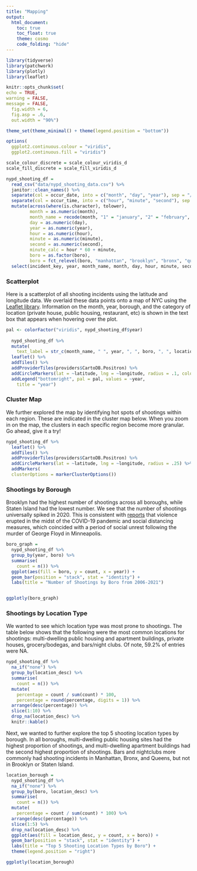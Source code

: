 ```yaml
---
title: "Mapping"
output: 
  html_document:
    toc: true
    toc_float: true
    theme: cosmo
    code_folding: "hide"
---
```


```r
library(tidyverse)
library(patchwork)
library(plotly)
library(leaflet)

knitr::opts_chunk$set(
echo = TRUE,
warning = FALSE,
message = FALSE,
  fig.width = 6,
  fig.asp = .6,
  out.width = "90%")

theme_set(theme_minimal() + theme(legend.position = "bottom"))

options(
  ggplot2.continuous.colour = "viridis",
  ggplot2.continuous.fill = "viridis")

scale_colour_discrete = scale_colour_viridis_d
scale_fill_discrete = scale_fill_viridis_d
```

```r
nypd_shooting_df = 
  read_csv("data/nypd_shooting_data.csv") %>%
  janitor::clean_names() %>%
  separate(col = occur_date, into = c("month", "day", "year"), sep = "/") %>%
  separate(col = occur_time, into = c("hour", "minute", "second"), sep = ":") %>%
  mutate(across(where(is.character), tolower),
         month = as.numeric(month),
         month_name = recode(month, "1" = "january", "2" = "february", "3" = "march", "4" = "april", "5" = "may", "6" = "june", "7" = "july", "8" = "august", "9" = "september", "10" = "october", "11" = "november", "12" = "december"),
         day = as.numeric(day),
         year = as.numeric(year), 
         hour = as.numeric(hour),
         minute = as.numeric(minute), 
         second = as.numeric(second),
         minute_calc = hour * 60 + minute,
         boro = as.factor(boro), 
         boro = fct_relevel(boro, "manhattan", "brooklyn", "bronx", "queens", "staten island")) %>%
  select(incident_key, year, month_name, month, day, hour, minute, second, minute_calc, everything())
```

### Scatterplot
Here is a scatterplot of all shooting incidents using the latitude and longitude data. We overlaid these data points onto a map of NYC using the [Leaflet library](https://rstudio.github.io/leaflet/). Information on the month, year, borough, and the category of location (private house, public housing, restaurant, etc) is shown in the text box that appears when hovering over the plot.

```r
pal <- colorFactor("viridis", nypd_shooting_df$year)
 
  nypd_shooting_df %>%
  mutate(
    text_label = str_c(month_name, " ", year, ", ", boro, ", ", location_desc)) %>%
  leaflet() %>%
  addTiles() %>%
  addProviderTiles(providers$CartoDB.Positron) %>%
  addCircleMarkers(lat = ~latitude, lng = ~longitude, radius = .1, color = ~pal(year), label = ~text_label) %>%
  addLegend("bottomright", pal = pal, values = ~year,
    title = "year")
```
 
### Cluster Map
We further explored the map by identifying hot spots of shootings within each region. These are indicated in the cluster map below. When you zoom in on the map, the clusters in each specific region become more granular. Go ahead, give it a try! 
 
```r
nypd_shooting_df %>%
  leaflet() %>%
  addTiles() %>%
  addProviderTiles(providers$CartoDB.Positron) %>%
  addCircleMarkers(lat = ~latitude, lng = ~longitude, radius = .25) %>%
  addMarkers(
  clusterOptions = markerClusterOptions())
```

### Shootings by Borough
Brooklyn had the highest number of shootings across all boroughs, while Staten Island had the lowest number. We see that the number of shootings universally spiked in 2020. This is consistent with [reports](https://www.ncbi.nlm.nih.gov/pmc/articles/PMC9095435/) that violence erupted in the midst of the COVID-19 pandemic and social distancing measures, which coincided with a period of social unrest following the murder of George Floyd in Minneapolis. 
```r
boro_graph = 
  nypd_shooting_df %>%
  group_by(year, boro) %>%
  summarise(
    count = n()) %>%
  ggplot(aes(fill = boro, y = count, x = year)) +
  geom_bar(position = "stack", stat = "identity") + 
  labs(title = "Number of Shootings by Boro from 2006-2021")


ggplotly(boro_graph)
```

### Shootings by Location Type
We wanted to see which location type was most prone to shootings. The table below shows that the following were the most common locations for shootings: multi-dwelling public housing and apartment buildings, private houses, grocery/bodegas, and bars/night clubs. Of note, 59.2% of entries were NA.
 
```r
nypd_shooting_df %>%
  na_if("none") %>%
  group_by(location_desc) %>%
  summarise(
    count = n()) %>%
  mutate(
    percentage = count / sum(count) * 100,
    percentage = round(percentage, digits = 1)) %>%
  arrange(desc(percentage)) %>%
  slice(1:10) %>%
  drop_na(location_desc) %>%
  knitr::kable()
```
 
Next, we wanted to further explore the top 5 shooting location types by borough. In all boroughs, multi-dwelling public housing sites had the highest proportion of shootings, and multi-dwelling apartment buildings had the second highest proportion of shootings. Bars and nightclubs more commonly had shooting incidents in Manhattan, Bronx, and Queens, but not in Brooklyn or Staten Island.  
```r
location_borough = 
  nypd_shooting_df %>%
  na_if("none") %>%
  group_by(boro, location_desc) %>%
  summarise(
    count = n()) %>%
  mutate(
    percentage = count / sum(count) * 100) %>%
  arrange(desc(percentage)) %>%
  slice(1:5) %>% 
  drop_na(location_desc) %>%
  ggplot(aes(fill = location_desc, y = count, x = boro)) +
  geom_bar(position = "stack", stat = "identity") + 
  labs(title = "Top 5 Shooting Location Types by Boro") +
  theme(legend.position = "right")

ggplotly(location_borough)
```
